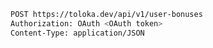 ```bash
POST https://toloka.dev/api/v1/user-bonuses
Authorization: OAuth <OAuth token>
Content-Type: application/JSON
```
